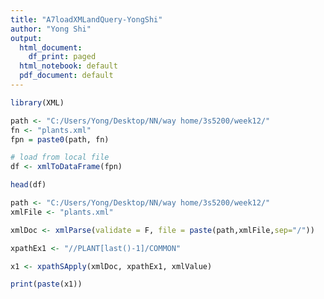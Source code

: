 ```yaml
---
title: "A7loadXMLandQuery-YongShi"
author: "Yong Shi"
output:
  html_document:
    df_print: paged
  html_notebook: default
  pdf_document: default
---
```


```r
library(XML)

path <- "C:/Users/Yong/Desktop/NN/way home/3s5200/week12/"
fn <- "plants.xml"
fpn = paste0(path, fn)

# load from local file
df <- xmlToDataFrame(fpn)

head(df)
```


```r
path <- "C:/Users/Yong/Desktop/NN/way home/3s5200/week12/"
xmlFile <- "plants.xml"

xmlDoc <- xmlParse(validate = F, file = paste(path,xmlFile,sep="/"))
```



```r
xpathEx1 <- "//PLANT[last()-1]/COMMON"

x1 <- xpathSApply(xmlDoc, xpathEx1, xmlValue)

print(paste(x1))
```